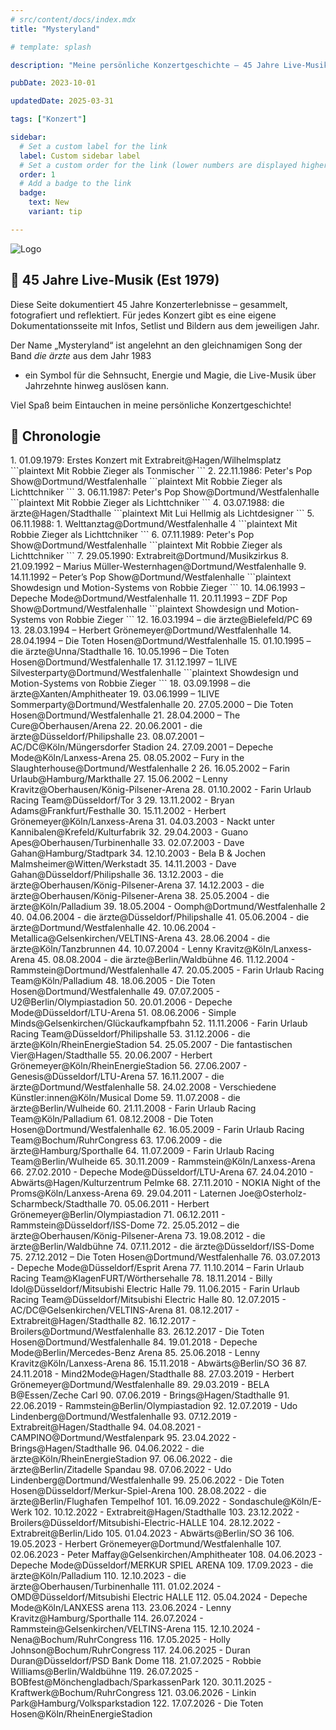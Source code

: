 ```yaml
---
# src/content/docs/index.mdx
title: "Mysteryland"

# template: splash

description: "Meine persönliche Konzertgeschichte – 45 Jahre Live-Musik, dokumentiert mit Bildern und Erinnerungen."

pubDate: 2023-10-01

updatedDate: 2025-03-31

tags: ["Konzert"]

sidebar:
  # Set a custom label for the link
  label: Custom sidebar label
  # Set a custom order for the link (lower numbers are displayed higher up)
  order: 1
  # Add a badge to the link
  badge:
    text: New
    variant: tip

---
```


![Logo](../../assets/mysteryland.png)

## 🎸 45 Jahre Live-Musik (Est 1979)

Diese Seite dokumentiert 45 Jahre Konzerterlebnisse – gesammelt, fotografiert und reflektiert. 
Für jedes Konzert gibt es eine eigene Dokumentationsseite mit Infos, Setlist und Bildern aus dem jeweiligen Jahr.

Der Name „Mysteryland“ ist angelehnt an den gleichnamigen Song der Band *die ärzte* aus dem Jahr 1983 

- ein Symbol für die Sehnsucht, Energie und Magie, die Live-Musik über Jahrzehnte hinweg auslösen kann.

Viel Spaß beim Eintauchen in meine persönliche Konzertgeschichte!

## 📅 Chronologie

<Steps>
1. 01.09.1979: Erstes Konzert mit Extrabreit@Hagen/Wilhelmsplatz
    ```plaintext
    Mit Robbie Zieger als Tonmischer
    ```
2. 22.11.1986: Peter's Pop Show@Dortmund/Westfalenhalle
    ```plaintext
    Mit Robbie Zieger als Lichttchniker
    ```
3. 06.11.1987: Peter's Pop Show@Dortmund/Westfalenhalle
    ```plaintext
    Mit Robbie Zieger als Lichttchniker
    ```
4. 03.07.1988: die ärzte@Hagen/Stadthalle
    ```plaintext
    Mit Lui Hellmig als Lichtdesigner
    ```
5. 06.11.1988: 1. Welttanztag@Dortmund/Westfalenhalle 4
    ```plaintext
    Mit Robbie Zieger als Lichttchniker
    ```
6. 07.11.1989: Peter's Pop Show@Dortmund/Westfalenhalle
    ```plaintext
    Mit Robbie Zieger als Lichttchniker
    ```
7. 29.05.1990: Extrabreit@Dortmund/Musikzirkus
8. 21.09.1992 – Marius Müller-Westernhagen@Dortmund/Westfalenhalle
9. 14.11.1992 – Peter’s Pop Show@Dortmund/Westfalenhalle
    ```plaintext
    Showdesign und Motion-Systems von Robbie Zieger
    ```
10. 14.06.1993 – Depeche Mode@Dortmund/Westfalenhalle
11. 20.11.1993 – ZDF Pop Show@Dortmund/Westfalenhalle
    ```plaintext
    Showdesign und Motion-Systems von Robbie Zieger
    ```
12. 16.03.1994 – die ärzte@Bielefeld/PC 69
13. 28.03.1994 – Herbert Grönemeyer@Dortmund/Westfalenhalle
14. 28.04.1994 – Die Toten Hosen@Dortmund/Westfalenhalle
15. 01.10.1995 – die ärzte@Unna/Stadthalle
16. 10.05.1996 – Die Toten Hosen@Dortmund/Westfalenhalle
17. 31.12.1997 – 1LIVE Silvesterparty@Dortmund/Westfalenhalle
    ```plaintext
    Showdesign und Motion-Systems von Robbie Zieger
    ```
18. 03.09.1998 – die ärzte@Xanten/Amphitheater
19. 03.06.1999 – 1LIVE Sommerparty@Dortmund/Westfalenhalle
20. 27.05.2000 – Die Toten Hosen@Dortmund/Westfalenhalle
21. 28.04.2000 – The Cure@Oberhausen/Arena
22. 20.06.2001 - die ärzte@Düsseldorf/Philipshalle
23. 08.07.2001 – AC/DC@Köln/Müngersdorfer Stadion
24. 27.09.2001 – Depeche Mode@Köln/Lanxess-Arena
25. 08.05.2002 – Fury in the Slaughterhouse@Dortmund/Westfalenhalle 2
26. 16.05.2002 – Farin Urlaub@Hamburg/Markthalle
27. 15.06.2002 – Lenny Kravitz@Oberhausen/König-Pilsener-Arena
28. 01.10.2002 - Farin Urlaub Racing Team@Düsseldorf/Tor 3
29. 13.11.2002 - Bryan Adams@Frankfurt/Festhalle
30. 15.11.2002 - Herbert Grönemeyer@Köln/Lanxess-Arena
31. 04.03.2003 - Nackt unter Kannibalen@Krefeld/Kulturfabrik
32. 29.04.2003 - Guano Apes@Oberhausen/Turbinenhalle
33. 02.07.2003 - Dave Gahan@Hamburg/Stadtpark
34. 12.10.2003 - Bela B & Jochen Malmsheimer@Witten/Werkstadt
35. 14.11.2003 - Dave Gahan@Düsseldorf/Philipshalle
36. 13.12.2003 - die ärzte@Oberhausen/König-Pilsener-Arena
37. 14.12.2003 - die ärzte@Oberhausen/König-Pilsener-Arena
38. 25.05.2004 - die ärzte@Köln/Palladium
39. 18.05.2004 - Oomph@Dortmund/Westfalenhalle 2
40. 04.06.2004 - die ärzte@Düsseldorf/Philipshalle
41. 05.06.2004 - die ärzte@Dortmund/Westfalenhalle
42. 10.06.2004 - Metallica@Gelsenkirchen/VELTINS-Arena
43. 28.06.2004 - die ärzte@Köln/Tanzbrunnen
44. 10.07.2004 - Lenny Kravitz@Köln/Lanxess-Arena
45. 08.08.2004 - die ärzte@Berlin/Waldbühne
46. 11.12.2004 - Rammstein@Dortmund/Westfalenhalle
47. 20.05.2005 - Farin Urlaub Racing Team@Köln/Palladium
48. 18.06.2005 - Die Toten Hosen@Dortmund/Westfalenhalle
49. 07.07.2005 - U2@Berlin/Olympiastadion
50. 20.01.2006 - Depeche Mode@Düsseldorf/LTU-Arena
51. 08.06.2006 - Simple Minds@Gelsenkirchen/Glückaufkampfbahn
52. 11.11.2006 - Farin Urlaub Racing Team@Düsseldorf/Philipshalle
53. 31.12.2006 - die ärzte@Köln/RheinEnergieStadion
54. 25.05.2007 - Die fantastischen Vier@Hagen/Stadthalle
55. 20.06.2007 - Herbert Grönemeyer@Köln/RheinEnergieStadion
56. 27.06.2007 - Genesis@Düsseldorf/LTU-Arena
57. 16.11.2007 - die ärzte@Dortmund/Westfalenhalle
58. 24.02.2008 - Verschiedene Künstler:innen@Köln/Musical Dome
59. 11.07.2008 - die ärzte@Berlin/Wulheide
60. 21.11.2008 - Farin Urlaub Racing Team@Köln/Palladium
61. 08.12.2008 - Die Toten Hosen@Dortmund/Westfalenhalle
62. 16.05.2009 - Farin Urlaub Racing Team@Bochum/RuhrCongress
63. 17.06.2009 - die ärzte@Hamburg/Sporthalle
64. 11.07.2009 - Farin Urlaub Racing Team@Berlin/Wulheide
65. 30.11.2009 - Rammstein@Köln/Lanxess-Arena
66. 27.02.2010 - Depeche Mode@Düsseldorf/LTU-Arena
67. 24.04.2010 - Abwärts@Hagen/Kulturzentrum Pelmke
68. 27.11.2010 - NOKIA Night of the Proms@Köln/Lanxess-Arena
69. 29.04.2011 - Laternen Joe@Osterholz-Scharmbeck/Stadthalle
70. 05.06.2011 - Herbert Grönemeyer@Berlin/Olympiastadion
71. 06.12.2011 - Rammstein@Düsseldorf/ISS-Dome
72. 25.05.2012 – die ärzte@Oberhausen/König-Pilsener-Arena
73. 19.08.2012 - die ärzte@Berlin/Waldbühne
74. 07.11.2012 - die ärzte@Düsseldorf/ISS-Dome
75. 27.12.2012 – Die Toten Hosen@Dortmund/Westfalenhalle
76. 03.07.2013 - Depeche Mode@Düsseldorf/Esprit Arena
77. 11.10.2014 – Farin Urlaub Racing Team@KlagenFURT/Wörthersehalle
78. 18.11.2014 - Billy Idol@Düsseldorf/Mitsubishi Electric Halle
79. 11.06.2015 - Farin Urlaub Racing Team@Düsseldorf/Mitsubishi Electric Halle
80. 12.07.2015 - AC/DC@Gelsenkirchen/VELTINS-Arena
81. 08.12.2017 - Extrabreit@Hagen/Stadthalle
82. 16.12.2017 - Broilers@Dortmund/Westfalenhalle
83. 26.12.2017 - Die Toten Hosen@Dortmund/Westfalenhalle
84. 19.01.2018 - Depeche Mode@Berlin/Mercedes-Benz Arena
85. 25.06.2018 - Lenny Kravitz@Köln/Lanxess-Arena
86. 15.11.2018 - Abwärts@Berlin/SO 36
87. 24.11.2018 - Mind2Mode@Hagen/Stadthalle
88. 27.03.2019 - Herbert Grönemeyer@Dortmund/Westfalenhalle
89. 29.03.2019 - BELA B@Essen/Zeche Carl
90. 07.06.2019 - Brings@Hagen/Stadthalle
91. 22.06.2019 - Rammstein@Berlin/Olympiastadion
92. 12.07.2019 - Udo Lindenberg@Dortmund/Westfalenhalle
93. 07.12.2019 - Extrabreit@Hagen/Stadthalle
94. 04.08.2021 - CAMPINO@Dortmund/Westfalenpark
95. 23.04.2022 - Brings@Hagen/Stadthalle
96. 04.06.2022 - die ärzte@Köln/RheinEnergieStadion
97. 06.06.2022 - die ärzte@Berlin/Zitadelle Spandau
98. 07.06.2022 - Udo Lindenberg@Dortmund/Westfalenhalle
99. 25.06.2022 - Die Toten Hosen@Düsseldorf/Merkur-Spiel-Arena
100. 28.08.2022 - die ärzte@Berlin/Flughafen Tempelhof
101. 16.09.2022 - Sondaschule@Köln/E-Werk
102. 10.12.2022 - Extrabreit@Hagen/Stadthalle
103. 23.12.2022 - Broilers@Düsseldorf/Mitsubishi-Electric-HALLE
104. 28.12.2022 - Extrabreit@Berlin/Lido
105. 01.04.2023 - Abwärts@Berlin/SO 36
106. 19.05.2023 - Herbert Grönemeyer@Dortmund/Westfalenhalle
107. 02.06.2023 - Peter Maffay@Gelsenkirchen/Amphitheater
108. 04.06.2023 - Depeche Mode@Düsseldorf/MERKUR SPIEL ARENA
109. 17.09.2023 - die ärzte@Köln/Palladium
110. 12.10.2023 - die ärzte@Oberhausen/Turbinenhalle
111. 01.02.2024 - OMD@Düsseldorf/Mitsubishi Electric HALLE
112. 05.04.2024 - Depeche Mode@Köln/LANXESS arena
113. 23.06.2024 - Lenny Kravitz@Hamburg/Sporthalle
114. 26.07.2024 - Rammstein@Gelsenkirchen/VELTINS-Arena
115. 12.10.2024 - Nena@Bochum/RuhrCongress
116. 17.05.2025 - Holly Johnson@Bochum/RuhrCongress
117. 24.06.2025 - Duran Duran@Düsseldorf/PSD Bank Dome
118. 21.07.2025 - Robbie Williams@Berlin/Waldbühne
119. 26.07.2025 - BOBfest@Mönchengladbach/SparkassenPark
120. 30.11.2025 - Kraftwerk@Bochum/RuhrCongress
121. 03.06.2026 - Linkin Park@Hamburg/Volksparkstadion
122. 17.07.2026 - Die Toten Hosen@Köln/RheinEnergieStadion
</Steps>